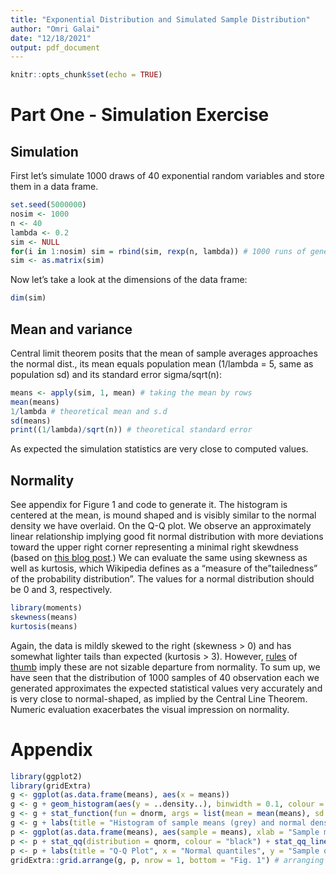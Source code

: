```yaml
---
title: "Exponential Distribution and Simulated Sample Distribution"
author: "Omri Galai"
date: "12/18/2021"
output: pdf_document
---
```


```r
knitr::opts_chunk$set(echo = TRUE)
```
# Part One - Simulation Exercise
## Simulation
First let's simulate 1000 draws of 40 exponential random variables and store them in a data frame.
```r
set.seed(5000000)
nosim <- 1000
n <- 40
lambda <- 0.2
sim <- NULL
for(i in 1:nosim) sim = rbind(sim, rexp(n, lambda)) # 1000 runs of generating 40 r.vs
sim <- as.matrix(sim)
```
Now let's take a look at the dimensions of the data frame:
```r
dim(sim)
```
## Mean and variance
Central limit theorem posits that the mean of sample averages approaches the normal dist., its mean equals population mean (1/lambda = 5, same as population sd) and its standard error  sigma/sqrt(n):
```r
means <- apply(sim, 1, mean) # taking the mean by rows
mean(means)
1/lambda # theoretical mean and s.d
sd(means)
print((1/lambda)/sqrt(n)) # theoretical standard error
```
As expected the simulation statistics are very close to computed values.

## Normality
See appendix for Figure 1 and code to generate it.
The histogram is centered at the mean, is mound shaped and is visibly similar to the normal density we have overlaid.
On the Q-Q plot. We observe an approximately linear relationship implying good fit normal distribution with more deviations toward the upper right corner representing a minimal right skewdness (based on [this blog post](https://towardsdatascience.com/q-q-plots-explained-5aa8495426c0).)
We can evaluate the same using skewness as well as kurtosis, which Wikipedia defines as a "measure of the "tailedness" of the probability distribution". The values for a normal distribution should be 0 and 3, respectively.
```r
library(moments)
skewness(means)
kurtosis(means)
```
Again, the data is mildly skewed to the right (skewness > 0) and has somewhat lighter tails than expected (kurtosis > 3). However, [rules](https://variation.com/wp-content/distribution_analyzer_help/hs139.htm) of [thumb](https://variation.com/wp-content/distribution_analyzer_help/hs113.htm) imply these are not sizable departure from normality. 
To sum up, we have seen that the distribution of 1000 samples of 40 observation each we generated approximates the expected statistical values very accurately and is very close to normal-shaped, as implied by the Central Line Theorem. Numeric evaluation exacerbates the visual impression on normality.

\newpage
# Appendix
```r
library(ggplot2)
library(gridExtra)
g <- ggplot(as.data.frame(means), aes(x = means))
g <- g + geom_histogram(aes(y = ..density..), binwidth = 0.1, colour = "black") # creating histogram
g <- g + stat_function(fun = dnorm, args = list(mean = mean(means), sd = sd(means)), colour = "red") # overlaying normal density
g <- g + labs(title = "Histogram of sample means (grey) and normal density (red)") + theme(title = element_text(size = 8)) # annotating
p <- ggplot(as.data.frame(means), aes(sample = means), xlab = "Sample means", ylab = "Density") 
p <- p + stat_qq(distribution = qnorm, colour = "black") + stat_qq_line(colour = "blue")
p <- p + labs(title = "Q-Q Plot", x = "Normal quantiles", y = "Sample quantiles") + theme(plot.title = element_text(size = 10.5)) # adding Q-Q plot
gridExtra::grid.arrange(g, p, nrow = 1, bottom = "Fig. 1") # arranging side by side

```